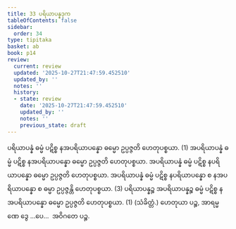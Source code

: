 ```yaml
---
title: 33 ပရိယာပန္နဒုက
tableOfContents: false
sidebar:
  order: 34
type: tipitaka
basket: ab
book: p14
review:
  current: review
  updated: '2025-10-27T21:47:59.452510'
  updated_by: ''
  notes: ''
  history:
  - state: review
    date: '2025-10-27T21:47:59.452510'
    updated_by: ''
    notes: ''
    previous_state: draft
---
```



<ReviewStatus review={frontmatter.review} showDetails={true} />

<HypothesisAnnotation frontmatter={frontmatter} />

<DynamicBreadcrumb />

<Division number="48" book="p14" e="ch" v="40" p="211">

<Paragraph number="153" book="p14">
ပရိယာပန္နံ ဓမ္မံ ပဋိစ္စ နအပရိယာပန္နော ဓမ္မော ဥပ္ပဇ္ဇတိ ဟေတုပစ္စယာ. (1)
</Paragraph>

<Paragraph number="154" book="p14">
အပရိယာပန္နံ ဓမ္မံ ပဋိစ္စ နအပရိယာပန္နော ဓမ္မော ဥပ္ပဇ္ဇတိ ဟေတုပစ္စယာ. အပရိယာပန္နံ ဓမ္မံ ပဋိစ္စ နပရိယာပန္နော ဓမ္မော ဥပ္ပဇ္ဇတိ ဟေတုပစ္စယာ. အပရိယာပန္နံ ဓမ္မံ ပဋိစ္စ နပရိယာပန္နော စ နအပရိယာပန္နော စ ဓမ္မာ ဥပ္ပဇ္ဇန္တိ ဟေတုပစ္စယာ. (3)
</Paragraph>

<Paragraph number="155" book="p14">
ပရိယာပန္နဉ္စ အပရိယာပန္နဉ္စ ဓမ္မံ ပဋိစ္စ နအပရိယာပန္နော ဓမ္မော ဥပ္ပဇ္ဇတိ ဟေတုပစ္စယာ. (1) (သံခိတ္တံ.)
</Paragraph>

<Paragraph number="156" book="p14">
ဟေတုယာ ပဉ္စ, အာရမ္မဏေ ဒွေ …ပေ…  အဝိဂတေ ပဉ္စ.
</Paragraph>
</Division>